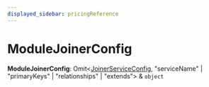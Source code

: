 ```yaml
---
displayed_sidebar: pricingReference
---
```



# ModuleJoinerConfig

 **ModuleJoinerConfig**: Omit&#60;[JoinerServiceConfig](../interfaces/pricing.JoinerServiceConfig.mdx), "serviceName" \| "primaryKeys" \| "relationships" \| "extends"&#62; & `object`
